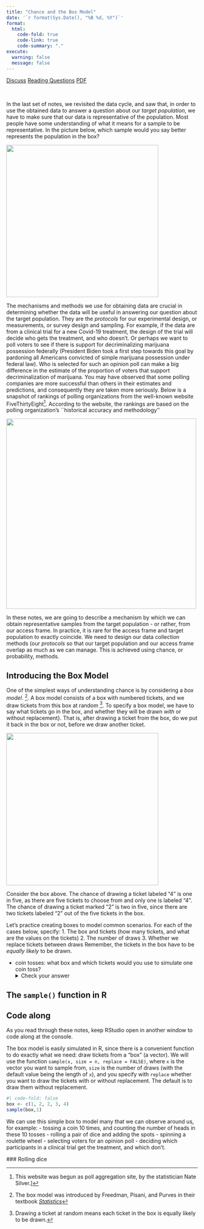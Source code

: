 ```yaml
---
title: "Chance and the Box Model"
date: '`r format(Sys.Date(), "%B %d, %Y")`'
format:
  html:
    code-fold: true
    code-link: true
    code-summary: "."
execute: 
  warning: false
  message: false
---
```


[[Discuss]{.btn .btn-primary}](https://app.perusall.com) [[Reading Questions]{.btn .btn-primary}](https://www.gradescope.com/courses/416233)
[[PDF]{.btn .btn-primary}](notes.pdf)

\

[I]{.dropcap}n the last set of notes, we revisited the data cycle, and saw that, in order to use the obtained data to answer a question about our
*target population*, we have to make sure that our data is
representative of the population. Most people have  some
understanding of what it means for a sample to be representative. In
the picture below, which sample would you say better represents the
population in the box?

![](images/two-samples.jpeg){fig-align=center width="400"}

The mechanisms and methods we use for obtaining
data are crucial in determining whether the data will be
useful in answering our question about the target population. They are
the *protocols* for our experimental design, or measurements,
or survey design and sampling. For example, if the data are from a
clinical trial for a new Covid-19 treatment, the design of the trial
will decide who gets the treatment, and who doesn't. Or perhaps we
want to poll voters to see if there is support for decriminalizing
marijuana possession federally (President Biden took a first step
towards this goal by pardoning all Americans  convicted of simple
marijuana possession under federal law). Who is selected for such an 
opinion poll can make a big difference in the estimate of the proportion of voters that support decriminalization of marijuana. You may have observed that some
polling companies are more successful than others in their estimates
and predictions, and consequently they are taken more seriously.
Below is a snapshot of rankings of polling organizations from the well-known
website FiveThirtyEight[^538]. According to the website, the rankings are based on the polling organization's ``historical accuracy and methodology''

[^538]: This website was begun as poll aggregation site, by the statistician Nate Silver.]

![](images/538-pollster-ranking-snippet.png){fig-align=center width="500"}


In these notes, we are going to describe a mechanism by which we can
obtain representative samples from the target population - or rather,
from our access frame. In practice, it is rare for the access frame
and target population to exactly coincide. We need to design our
data collection methods (our *protocols* so that our target
population and our access frame overlap as much as we can manage. This
is achieved using chance, or probability, methods.

## Introducing the Box Model

One of the simplest ways of understanding chance is by considering a
*box model*. [^fppbox]. A box model consists of a box with
numbered tickets, and we draw tickets from this box at random [^uar].
To specify a box model, we have to say what tickets go in the box, and
whether they will be drawn *with* or without replacement}. That
is, after drawing a ticket from the box, do we put it back in the box
or not, before we draw another ticket.

![](images/box-1.jpeg){fig-align=center width="400"}

Consider the box above. The chance of drawing a ticket labeled "4" is one
in five, as there are five tickets to choose from and only one is
labeled "4". The chance of drawing a ticket marked "2" is two in five,
since there are two tickets labeled "2" out of the five tickets in
the box.

Let's practice creating boxes to model common scenarios. For each of the cases below, specify:
1. The box and tickets (how many tickets, and what are the values on the tickets)
2. The number of draws
3. Whether we replace tickets between draws
Remember, the tickets in the box have to be *equally likely* to be drawn.

* coin tosses: what box and which tickets would you use to simulate one coin toss? 
<details><summary>Check your answer</summary>
We could use the box:
![](images/coin_ht.jpeg){fig-align=center width="100"}
You could also use the following box, with the ticket $\fbox{1}$ representing the coin landing heads, and $\fbox{0}$ representing the coin landing tails.
![](images/coin.jpeg){width="100"}
Can you think of advantages of using the second box?
</details>

## The `sample()` function in R

:::{.callout-tip}

## Code along

As you read through these notes, keep RStudio open in another window to code along at the console.
:::

The box model is easily simulated in R, since there is a convenient function to do exactly what we need: draw tickets from a "box" (a vector). We will use the function `sample(x, size = n, replace = FALSE)`, where `x` is the vector you want to sample from, `size` is the number of draws (with the default value being the length of `x`), and you specify with `replace` whether you want to draw the tickets with or without replacement. The default is to draw them without replacement. 

```r
#| code-fold: false
box <- c(1, 2, 2, 3, 4)
sample(box,1)
```







We can use this simple box to model many \textit{chance processes}
that we can observe around us, for example:
 - tossing a coin 10 times, and counting the number of heads in these
 10 tosses
 - rolling a pair of dice and adding the spots
 - spinning a roulette wheel 
 - selecting voters for an opinion poll
 - deciding which participants in a clinical trial get the treatment,
 and which don't.

 ### Rolling dice



 

[^fppbox]: The box model was introduced by Freedman, Pisani, and
Purves in their textbook
[*Statistics*](https://wwnorton.com/books/9780393929720)
[^uar]: Drawing a ticket at random means each ticket in
the box is equally likely to be drawn. 

